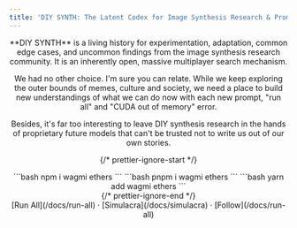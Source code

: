 ```yaml
---
title: 'DIY SYNTH: The Latent Codex for Image Synthesis Research & Prompt Engineers'
---
```



<Header />

<div className="font-sourceReg text-offWhite">
**DIY SYNTH** is a living history for experimentation, adaptation, common edge cases, and uncommon findings from the image synthesis research community. It is an inherently open, massive multiplayer search mechanism.

We had no other choice. I'm sure you can relate. While we keep exploring the outer bounds of memes, culture and society, we need a place to build new understandings of what we can do now with each new prompt, "run all" and "CUDA out of memory" error.

Besides, it's far too interesting to leave DIY synthesis research in the hands of proprietary future models that can't be trusted not to write us out of our own stories.
</div>

{/* prettier-ignore-start */}
<div className="max-w-xs mx-auto mt-5 mb-8 text-center text-offWhite install">
  <Nextra.Tabs className="font-sourceSemi text-offWhite" items={['prompts', 'mods', 'weights', 'training', 'synths', 'specs']}>
    <Nextra.Tab className="font-sourceLight">
```bash
npm i wagmi ethers
```
    </Nextra.Tab>
    <Nextra.Tab className="font-sourceLight">
```bash
pnpm i wagmi ethers
```
    </Nextra.Tab>
    <Nextra.Tab className="font-sourceLight">
```bash
yarn add wagmi ethers
```
    </Nextra.Tab>
  </Nextra.Tabs>
</div>
{/* prettier-ignore-end */}

<div className="mb-20 text-center">
  [Run All](/docs/run-all) · [Simulacra](/docs/simulacra) ·
  [Follow](/docs/run-all)
</div>
